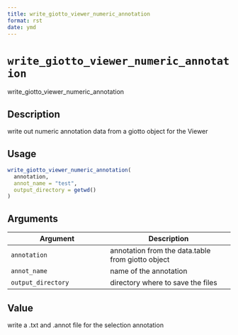 ```yaml
--- 
title: write_giotto_viewer_numeric_annotation 
format: rst 
date: ymd 
--- 
```

# `write_giotto_viewer_numeric_annotation`

write_giotto_viewer_numeric_annotation


## Description

write out numeric annotation data from a giotto object for the Viewer


## Usage

```r
write_giotto_viewer_numeric_annotation(
  annotation,
  annot_name = "test",
  output_directory = getwd()
)
```


## Arguments

Argument      |Description
------------- |----------------
`annotation`     |     annotation from the data.table from giotto object
`annot_name`     |     name of the annotation
`output_directory`     |     directory where to save the files


## Value

write a .txt and .annot file for the selection annotation


